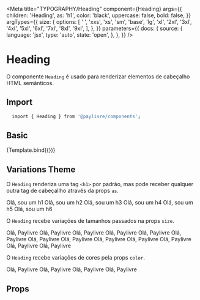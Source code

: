 

<Meta
  title="TYPOGRAPHY/Heading"
  component={Heading}
  args={{
    children: 'Heading',
    as: 'h1',
    color: 'black',
    uppercase: false,
    bold: false,
  }}
  argTypes={{
    size: {
      options: [
        ' ',
        'xxs',
        'xs',
        'sm',
        'base',
        'lg',
        'xl',
        '2xl',
        '3xl',
        '4xl',
        '5xl',
        '6xl',
        '7xl',
        '8xl',
        '9xl',
      ],
    },
  }}
  parameters={{
    docs: {
      source: {
        language: 'jsx',
        type: 'auto',
        state: 'open',
      },
    },
  }}
/>


# Heading

O componente `Heading` é usado para renderizar elementos de cabeçalho HTML semânticos.

## Import

```sh
  import { Heading } from '@paylivre/components';
```

## Basic

<Canvas>
  <Story
    name="Default"
    args={{
      children: 'Heading',
    }}
  >
    {Template.bind({})}
  </Story>
</Canvas>

## Variations Theme

O `Heading` renderiza uma tag `<h1>` por padrão, mas pode receber qualquer outra tag de cabeçallho através da props `as`.

<Canvas>
  <Story name="as">
    <Heading as="h1">Olá, sou um h1</Heading>
    <Heading as="h2">Olá, sou um h2</Heading>
    <Heading as="h3">Olá, sou um h3</Heading>
    <Heading as="h4">Olá, sou um h4</Heading>
    <Heading as="h5">Olá, sou um h5</Heading>
    <Heading as="h6">Olá, sou um h6</Heading>
  </Story>
</Canvas>

O `Heading` recebe variações de tamanhos passados na props `size`.

<Canvas>
  <Story name="sizes">
    <Heading size="xs">Olá, Paylivre</Heading>
    <Heading size="sm">Olá, Paylivre</Heading>
    <Heading size="base">Olá, Paylivre</Heading>
    <Heading size="lg">Olá, Paylivre</Heading>
    <Heading size="xl">Olá, Paylivre</Heading>
    <Heading size="2xl">Olá, Paylivre</Heading>
    <Heading size="3xl">Olá, Paylivre</Heading>
    <Heading size="4xl">Olá, Paylivre</Heading>
    <Heading size="5xl">Olá, Paylivre</Heading>
    <Heading size="6xl">Olá, Paylivre</Heading>
    <Heading size="7xl">Olá, Paylivre</Heading>
    <Heading size="8xl">Olá, Paylivre</Heading>
    <Heading size="9xl">Olá, Paylivre</Heading>
  </Story>
</Canvas>

O `Heading` recebe variações de cores pela props `color`.

<Canvas>
  <Story name="colors">
    <Flex bg="gray">
      <Heading bold uppercase color="white">
        Olá, Paylivre
      </Heading>
    </Flex>
    <Heading bold uppercase color="gray">
      Olá, Paylivre
    </Heading>
    <Heading bold uppercase color="black">
      Olá, Paylivre
    </Heading>
    <Heading bold uppercase color="primary">
      Olá, Paylivre
    </Heading>
  </Story>
</Canvas>

## Props

<ArgsTable of={Heading} />
